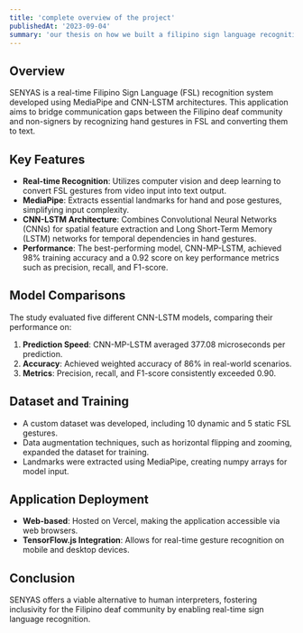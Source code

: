 ```yaml
---
title: 'complete overview of the project'
publishedAt: '2023-09-04'
summary: 'our thesis on how we built a filipino sign language recognition model for both static and dynamic hand gestures using mediapipe extracted landmarks.'
---
```


## Overview
SENYAS is a real-time Filipino Sign Language (FSL) recognition system developed using MediaPipe and CNN-LSTM architectures. This application aims to bridge communication gaps between the Filipino deaf community and non-signers by recognizing hand gestures in FSL and converting them to text.

## Key Features
- **Real-time Recognition**: Utilizes computer vision and deep learning to convert FSL gestures from video input into text output.
- **MediaPipe**: Extracts essential landmarks for hand and pose gestures, simplifying input complexity.
- **CNN-LSTM Architecture**: Combines Convolutional Neural Networks (CNNs) for spatial feature extraction and Long Short-Term Memory (LSTM) networks for temporal dependencies in hand gestures.
- **Performance**: The best-performing model, CNN-MP-LSTM, achieved 98% training accuracy and a 0.92 score on key performance metrics such as precision, recall, and F1-score.

## Model Comparisons
The study evaluated five different CNN-LSTM models, comparing their performance on:
1. **Prediction Speed**: CNN-MP-LSTM averaged 377.08 microseconds per prediction.
2. **Accuracy**: Achieved weighted accuracy of 86% in real-world scenarios.
3. **Metrics**: Precision, recall, and F1-score consistently exceeded 0.90.

## Dataset and Training
- A custom dataset was developed, including 10 dynamic and 5 static FSL gestures.
- Data augmentation techniques, such as horizontal flipping and zooming, expanded the dataset for training.
- Landmarks were extracted using MediaPipe, creating numpy arrays for model input.

## Application Deployment
- **Web-based**: Hosted on Vercel, making the application accessible via web browsers.
- **TensorFlow.js Integration**: Allows for real-time gesture recognition on mobile and desktop devices.

## Conclusion
SENYAS offers a viable alternative to human interpreters, fostering inclusivity for the Filipino deaf community by enabling real-time sign language recognition.